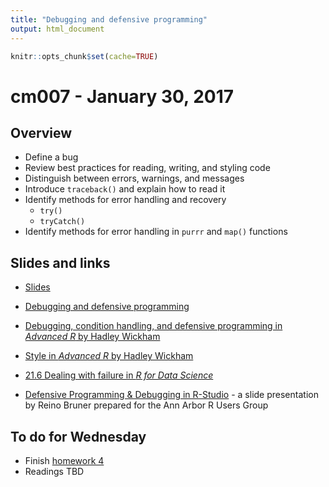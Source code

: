 ```yaml
---
title: "Debugging and defensive programming"
output: html_document
---
```


```r
knitr::opts_chunk$set(cache=TRUE)
```

# cm007 - January 30, 2017

## Overview

* Define a bug
* Review best practices for reading, writing, and styling code
* Distinguish between errors, warnings, and messages
* Introduce `traceback()` and explain how to read it
* Identify methods for error handling and recovery
    * `try()`
    * `tryCatch()`
* Identify methods for error handling in `purrr` and `map()` functions

## Slides and links

* [Slides](extras/cm007_slides.html)
* [Debugging and defensive programming](block012_debugging.html)

* [Debugging, condition handling, and defensive programming in *Advanced R* by Hadley Wickham](http://adv-r.had.co.nz/Exceptions-Debugging.html)
* [Style in *Advanced R* by Hadley Wickham](http://adv-r.had.co.nz/Style.html)
* [21.6 Dealing with failure in *R for Data Science*](http://r4ds.had.co.nz/iteration.html#dealing-with-failure)
* [Defensive Programming & Debugging in R-Studio](https://cdn.rawgit.com/AnnArborRUserGroup/Presentations/f145727c9ea99b1c7c1581a4d3e816d7956a00e6/2016-02/reino-defensive-programming-debugging-R-Studio/Presentation-revealjs.html#/) - a slide presentation by Reino Bruner prepared for the Ann Arbor R Users Group


## To do for Wednesday

* Finish [homework 4](hw04-programming.html)
* Readings TBD

